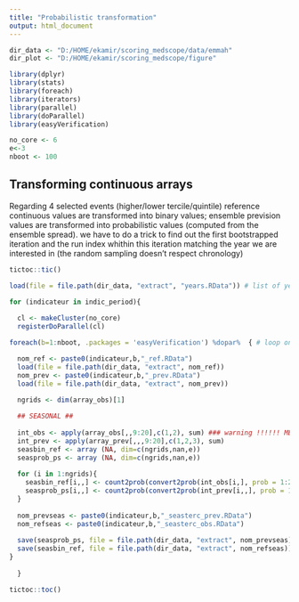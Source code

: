 ```yaml
---
title: "Probabilistic transformation"
output: html_document
---
```


```r
dir_data <- "D:/HOME/ekamir/scoring_medscope/data/emmah" 
dir_plot <- "D:/HOME/ekamir/scoring_medscope/figure" 

library(dplyr)
library(stats)
library(foreach)
library(iterators)
library(parallel)
library(doParallel)
library(easyVerification)

no_core <- 6
e<-3
nboot <- 100
```

## Transforming continuous arrays 

Regarding 4 selected events (higher/lower tercile/quintile) reference continuous values are transformed into binary values; ensemble prevision values are transformed into probabilistic values (computed from the ensemble spread). 
we have to do a trick to find out the first bootstrapped iteration and the run index whithin this iteration matching the year we are interested in (the random sampling doesn't respect chronology)


```r
tictoc::tic()

load(file = file.path(dir_data, "extract", "years.RData")) # list of years in each bootstrap iteration

for (indicateur in indic_period){
  
  cl <- makeCluster(no_core)
  registerDoParallel(cl)

foreach(b=1:nboot, .packages = 'easyVerification') %dopar%  { # loop on bootstrap samples

  nom_ref <- paste0(indicateur,b,"_ref.RData")
  load(file = file.path(dir_data, "extract", nom_ref))
  nom_prev <- paste0(indicateur,b,"_prev.RData")
  load(file = file.path(dir_data, "extract", nom_prev))
  
  ngrids <- dim(array_obs)[1]

  ## SEASONAL ##
    
  int_obs <- apply(array_obs[,,9:20],c(1,2), sum) ### warning !!!!!! MEAN OR SUM REGARDING INDIC ############
  int_prev <- apply(array_prev[,,,9:20],c(1,2,3), sum)
  seasbin_ref <- array (NA, dim=c(ngrids,nan,e))
  seasprob_ps <- array (NA, dim=c(ngrids,nan,e))
  
  for (i in 1:ngrids){
    seasbin_ref[i,,] <- count2prob(convert2prob(int_obs[i,], prob = 1:2/3), type = 4)
    seasprob_ps[i,,] <- count2prob(convert2prob(int_prev[i,,], prob = 1:2/3), type = 4)
  }
    
  nom_prevseas <- paste0(indicateur,b,"_seasterc_prev.RData")
  nom_refseas <- paste0(indicateur,b,"_seasterc_obs.RData")
    
  save(seasprob_ps, file = file.path(dir_data, "extract", nom_prevseas))
  save(seasbin_ref, file = file.path(dir_data, "extract", nom_refseas))
} 
 
  }

tictoc::toc()
```
